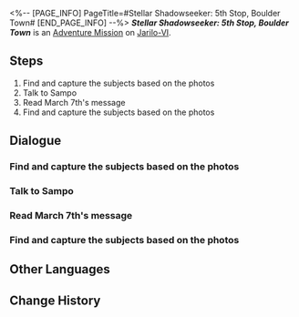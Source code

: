 <%-- [PAGE_INFO]
PageTitle=#Stellar Shadowseeker: 5th Stop, Boulder Town#
[END_PAGE_INFO] --%>
{{Stub|Dialogue.}}
{{Mission Infobox
|id            = 8002104
|title         = 
|image         = <!--Mission Stellar Shadowseeker: 5th Stop, Boulder Town.png-->
|type          = Adventure
|event_name    = 
|chapter       = 
|requirements  = 
* Reach [[Trailblaze Level]] 21
* [[Adventure Mission]] ''[[Stellar Shadowseeker: 4th Stop, Administrative District]]'' completed
|summary       = <!--official mission summary from Fate's Atlas-->
|characters    = Hook; Sampo; Trailblazer
|startLocation = [[Jarilo-VI]] - [[Boulder Town]]
|world         = Jarilo-VI
|area          = Boulder Town
|prev          = Stellar Shadowseeker: 4th Stop, Administrative District
|next          = Stellar Shadowseeker: 6th Stop, Rivet Town
|rewards       = Stellar Jade*70; Traveler's Guide*4; Key of Knowledge*3; Credit*40,000
}}
'''''Stellar Shadowseeker: 5th Stop, Boulder Town''''' is an [[Adventure Mission]] on [[Jarilo-VI]].

==Steps==
# Find and capture the subjects based on the photos
# Talk to Sampo
# Read March 7th's message
# Find and capture the subjects based on the photos

<!--
==Gameplay Notes==

--><!--
==Trial Character==

-->
==Dialogue==
{{Stub Dialogue}}
===Find and capture the subjects based on the photos===
{{Mission Description|type=adventure|location=Boulder Town|The shadowy object in the photo looks somewhat familiar. It must be something from Boulder Town...}}
{{Dialogue Start}}
:{{tx}}
{{Dialogue End}}

===Talk to Sampo===
{{Dialogue Start}}
:{{tx}}
{{Dialogue End}}

===Read March 7th's message===
{{Dialogue Start}}
:{{tx}}
{{Dialogue End}}

===Find and capture the subjects based on the photos===
{{Dialogue Start}}
:{{tx}}
{{Dialogue End}}

==Other Languages==
{{Other Languages
|en   = Stellar Shadowseeker: 5th Stop, Boulder Town
|zhs  = 星旅寻影•第五站•磐岩镇
|zht  = 星旅尋影•第五站•磐岩鎮
|ja   = 星々の影を探して・5駅目・ボルダータウン
|ko   = 그림자를 찾는 별의 여정•다섯 번째 역•볼더 타운
|es   = Fotografías estelares, 5.ª parada: Villarroca
|fr   = Sur la piste des ombres des étoiles&nbsp;: 5e arrêt, Ville de Boulder
|ru   = Искатели теней: Пятая остановка - Камнеград
|th   = ท่องดาราเฟ้นเงา: สถานีที่ 5 - Boulder Town
|vi   = Tìm Ảnh Hành Trình Sao: Trạm Thứ 5, Thị Trấn Boulder
|de   = Stellarer Schattensucher: Fünfter Halt &ndash; Felsenstadt
|id   = Penjelajah Bayangan Bintang: Perhentian 5 - Boulder Town
|pt   = Sombrio Estelar: 5ª Parada, Vila do Rochedo
}}

==Change History==
{{Change History|1.5}}
